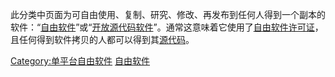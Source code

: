 {{Portal|自由软件}}
此分类中页面为可自由使用、复制、研究、修改、再发布到任何人得到一个副本的软件：“[[自由软件|自由软件]]”或“[[开放源代码软件|开放源代码软件]]”。通常这意味着它使用了[[自由软件许可证|自由软件许可证]]，且任何得到软件拷贝的人都可以得到其[[源代码|源代码]]。

[[Category:单平台自由软件|Category:单平台自由软件]]
[[Category:Windows独占软件|自由软件]]